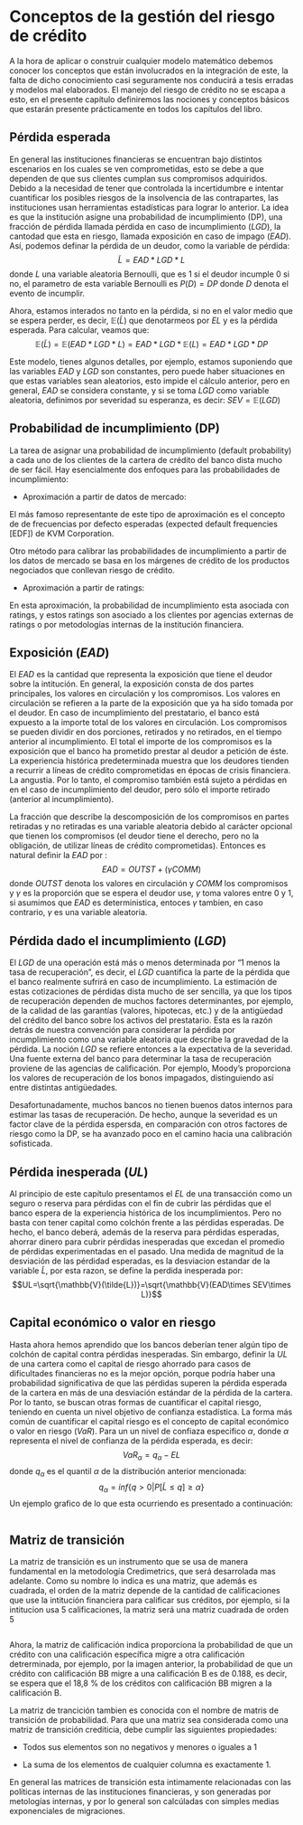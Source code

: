 \mainmatter

# Conceptos de la gestión del riesgo de crédito

A la hora de aplicar o construir cualquier modelo matemático debemos conocer los conceptos que están involucrados en la integración de este, la falta de dicho conocimiento casi seguramente nos conducirá a tesis erradas y modelos mal elaborados. El manejo del riesgo de crédito no se escapa a esto, en el presente capítulo definiremos las nociones y conceptos básicos que estarán presente prácticamente en todos los capítulos del libro.  



## Pérdida esperada

En general las instituciones financieras se encuentran bajo distintos escenarios en los cuales se ven comprometidas, esto se debe a que dependen de que sus clientes cumplan sus compromisos adquiridos. Debido a la necesidad de tener que controlada la incertidumbre e intentar cuantificar los posibles riesgos de la insolvencia de las contrapartes, las instituciones usan herramientas estadísticas para lograr lo anterior. La idea es que la institución asigne una probabilidad de incumplimiento (DP), una fracción de pérdida llamada pérdida en caso de incumplimiento ($LGD$), la cantodad que esta en riesgo, llamada exposición en caso de impago ($EAD$). Así, podemos definar la pérdida de un deudor, como la variable de pérdida:$$\tilde{L}=EAD*LGD*L$$
donde $L$ una variable aleatoria Bernoulli, que es 1 si el deudor incumple 0 si no, el parametro de esta variable Bernoulli es $P(D)=DP$ donde $D$ denota el evento de incumplir.

Ahora, estamos interados no tanto en la pérdida, si no en el valor medio que se espera perder, es decir, $\mathbb{E}(\tilde{L})$ que denotarmeos por $EL$ y es la pérdida esperada. Para calcular, veamos que:$$\mathbb{E}(\tilde{L})=\mathbb{E}(EAD*LGD*L)=EAD*LGD*\mathbb{E}(L)=EAD*LGD*DP$$

Este modelo, tienes algunos detalles, por ejemplo, estamos suponiendo que las variables $EAD$ y $LGD$ son constantes, pero puede haber situaciones en que estas variables sean aleatorios, esto impide el cálculo anterior, pero en general, $EAD$ se considera constante, y si se toma $LGD$ como variable aleatoria, definimos por severidad su esperanza, es decir: $SEV=\mathbb{E}(LGD)$

## Probabilidad de incumplimiento (DP)

La tarea de asignar una probabilidad de incumplimiento (default probability) a cada uno de los clientes de la cartera de crédito del banco dista mucho de ser fácil. Hay esencialmente dos enfoques para las probabilidades de incumplimiento:  

* Aproximación a partir de datos de mercado:

El más famoso representante de este tipo de aproximación es el concepto de de frecuencias por defecto esperadas (expected default frequencies [EDF]) de KVM Corporation.

Otro método para calibrar las probabilidades de incumplimiento a partir de los datos de mercado se basa en los márgenes de crédito de los productos negociados que conllevan riesgo de crédito.

* Aproximación a partir de ratings:

En esta aproximación, la probabilidad de incumplimiento esta asociada con ratings, y estos ratings son asociado a los clientes por agencias externas de ratings o por metodologías internas de la institución financiera.

## Exposición ($EAD$)

El $EAD$ es la cantidad que representa la exposición que tiene el deudor sobre la intitución. En general, la exposición consta de dos partes principales, los valores en circulación y los compromisos. Los valores en circulación se refieren a la parte de la exposición que ya ha sido tomada por el deudor. En caso de incumplimiento del prestatario, el banco está expuesto a la importe total de los valores en circulación. 
Los compromisos se pueden dividir en dos porciones, retirados y no retirados, en el tiempo anterior al incumplimiento. El total el importe de los compromisos es la exposición que el banco ha prometido prestar al deudor a petición de éste. La experiencia histórica predeterminada muestra que los deudores tienden a recurrir a líneas de crédito comprometidas en épocas de crisis financiera. La angustia. Por lo tanto, el compromiso también está sujeto a pérdidas en en el caso de incumplimiento del deudor, pero sólo el importe retirado (anterior al incumplimiento). 

La fracción que describe la descomposición de los compromisos en partes retiradas y no retiradas es una variable aleatoria debido al carácter opcional que tienen los compromisos (el deudor tiene el derecho, pero no la obligación, de utilizar líneas de crédito comprometidas). Entonces es natural definir la $EAD$ por : $$EAD=OUTST+(\gamma  COMM)$$ donde  $OUTST$ denota los valores en circulación y $COMM$ los compromisos y $\gamma$ es la proporción que se espera el deudor use, $\gamma$ toma valores entre 0 y 1, si asumimos que $EAD$ es deterministica, entoces $\gamma$ tambien, en caso contrario, $\gamma$ es una variable aleatoria.  
 
## Pérdida dado el incumplimiento ($LGD$)

El $LGD$ de una operación está más o menos determinada por "1 menos la tasa de recuperación", es decir, el  $LGD$ cuantifica la parte de la pérdida que el banco realmente sufrirá en caso de incumplimiento. La estimación de estas cotizaciones de pérdidas dista mucho de ser sencilla, ya que los tipos de recuperación dependen de muchos factores determinantes, por ejemplo, de la calidad de las garantías (valores, hipotecas,  etc.) y de la antigüedad del crédito del banco sobre los activos del prestatario. Esta es la razón detrás de nuestra convención para considerar la pérdida por incumplimiento como una variable aleatoria que describe la gravedad de la pérdida. La noción $LGD$ se refiere entonces a la expectativa de la severidad. Una fuente externa del banco para determinar la tasa de recuperación proviene de las agencias de calificación. Por ejemplo, Moody's proporciona los valores de recuperación de los bonos impagados, distinguiendo así entre distintas antigüedades.

Desafortunadamente, muchos bancos no tienen buenos datos internos para estimar las tasas de recuperación. De hecho, aunque la severidad es un factor clave de la pérdida espersda, en comparación con otros factores de riesgo como la DP, se ha avanzado poco en el camino hacia una calibración sofisticada.


## Pérdida inesperada ($UL$)

Al principio de este capítulo presentamos el $EL$ de una transacción como un seguro o reserva para pérdidas con el fin de cubrir las pérdidas que el banco espera de la experiencia histórica de los incumplimientos. Pero no basta con tener capital como colchón frente a las pérdidas esperadas. De hecho, el banco deberá, además de la reserva para pérdidas esperadas, ahorrar dinero para cubrir pérdidas inesperadas que excedan el promedio de pérdidas experimentadas en el pasado. Una medida de magnitud de la desviación de las pérdidad esperadas, es la desviacion estandar de la variable $\tilde{L}$, por esta razon, se define la perdida inesperada por: $$UL=\sqrt{\mathbb{V}(\tilde{L})}=\sqrt{\mathbb{V}(EAD\times SEV\times L)}$$


## Capital económico o valor en riesgo

Hasta ahora hemos aprendido que los bancos deberían tener algún tipo de colchón de capital contra pérdidas inesperadas. Sin embargo, definir la $UL$ de una cartera como el capital de riesgo ahorrado para casos de dificultades financieras no es la mejor opción, porque podría haber una probabilidad significativa de que las pérdidas superen la pérdida esperada de la cartera en más de una desviación estándar de la pérdida de la cartera. Por lo tanto, se buscan otras formas de cuantificar el capital riesgo, teniendo en cuenta un nivel objetivo de confianza estadística. La forma más común de cuantificar el capital riesgo es el concepto de capital económico o valor en riesgo ($VaR$). Para un un nivel de confiaza especifico $\alpha$, donde $\alpha$ representa el nivel de confianza de la pérdida esperada, es decir: $$VaR_{\alpha}= q_\alpha - EL$$ donde $q_\alpha$ es el quantil $\alpha$ de la distribución anterior mencionada:$$q_{\alpha}=inf\{q>0 |P[\tilde{L}\leq q]\geq \alpha\}$$ Un ejemplo grafico de lo que esta ocurriendo es presentado a continuación:

![\label{fig:"sd"}](images/varr.png)

##  Matriz de transición

La matriz de transición es un instrumento que se usa de manera fundamental en la metodología Credimetrics, que será desarrolada mas adelante. Como su nombre lo indica es una matriz, que además es cuadrada, el orden de la matriz depende de la cantidad de calificaciones que use la intitución financiera para calificar sus créditos, por ejemplo, si la intitucion usa 5 calificaciones, la matriz será una matriz cuadrada de orden 5

![\label{fig:"sd"}](images/mtr.jpg)



Ahora, la matriz de calificación indica proporciona la probabilidad de que un crédito con una calificación específica migre a otra calificación detrerminada, por ejemplo, por la imagen anterior, la probabilidad de que un crédito con calificación BB migre a una calificación B es de 0.188, es decir, se espera que el 18,8 % de los créditos con calificación BB migren a la calificación B. 

La matriz de trancición tambien es conocida con el nombre de matris de transición de probabilidad. Para que una matriz sea considerada como una matriz de transición crediticia, debe cumplir las siguientes propiedades:

+ Todos sus elementos son no negativos y menores o iguales a 1

+ La suma de los elementos de cualquier columna es exactamente 1.

En general las matrices de transición esta intimamente relacionadas con las políticas internas de las instituciones financieras, y son generadas por metologías internas, y por lo general son calcúladas con simples medias exponenciales de migraciones.






























